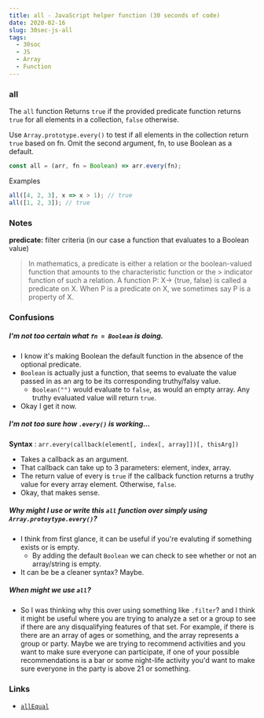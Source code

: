 ```yaml
---
title: all - JavaScript helper function (30 seconds of code)
date: 2020-02-16
slug: 30sec-js-all
tags:
  - 30soc
  - JS
  - Array
  - Function
---
```


### all

The `all` function Returns `true` if the provided predicate function returns `true` for all elements in a collection, `false` otherwise.

Use `Array.prototype.every()` to test if all elements in the collection return `true` based on fn. Omit the second argument, fn, to use Boolean as a default.

```js
const all = (arr, fn = Boolean) => arr.every(fn);
```

Examples
```js
all([4, 2, 3], x => x > 1); // true
all([1, 2, 3]); // true
```

### Notes
**predicate:** filter criteria (in our case a function that evaluates to a Boolean value)
> In mathematics, a predicate is either a relation or the boolean-valued function that amounts to the characteristic function or the > indicator function of such a relation.
> A function P: X→ {true, false} is called a predicate on X. When P is a predicate on X, we sometimes say P is a property of X.

### Confusions
##### I'm not too certain what `fn = Boolean` is doing.
- I know it's making Boolean the default function in the absence of the optional predicate.
- `Boolean` is actually just a function, that seems to evaluate the value passed in as an arg to be its corresponding truthy/falsy value.
    - `Boolean("")` would evaluate to `false`, as would an empty array. Any truthy evaluated value will return `true`.
- Okay I get it now.
##### I'm not too sure how `.every()` is working...
**Syntax** : `arr.every(callback(element[, index[, array]])[, thisArg])`
- Takes a callback as an argument. 
- That callback can take up to 3 parameters: element, index, array.
- The return value of every is `true` if the callback function returns a truthy value for every array element. Otherwise, `false`.
- Okay, that makes sense.

##### Why might I use or write this `all` function over simply using `Array.protoytype.every()`?
- I think from first glance, it can be useful if you're evaluting if something exists or is empty.
    - By adding the default `Boolean` we can check to see whether or not an array/string is empty.
- It can be be a cleaner syntax? Maybe.

##### When might we use `all`?
- So I was thinking why this over using something like `.filter`? and I think it might be useful where you are trying to analyze a set or a group to see if there are any disqualifying features of that set. For example, if there is there are an array of ages or something, and the array represents a group or party. Maybe we are trying to recommend activities and you want to make sure everyone can participate, if one of your possible recommendations is a bar or some night-life activity you'd want to make sure everyone in the party is above 21 or something.

### Links
- [`allEqual`](30sec-js-allEqual)